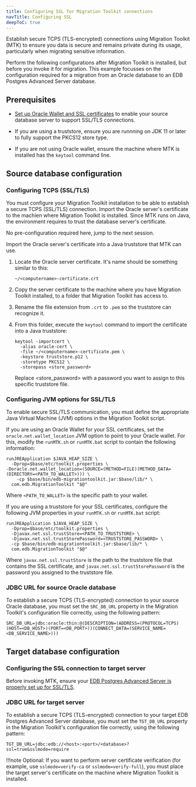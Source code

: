 ```yaml
---
title: Configuring SSL for Migration Toolkit connections
navTitle: Configuring SSL  
deepToC: true
---
```


Establish secure TCPS (TLS-encrypted) connections using Migration Toolkit (MTK) to ensure you data is secure and remains private during its usage, particularly when migrating sensitive information. 

Perform the following configurations after Migration Toolkit is installed, but before you invoke it for migration. This example focusses on the configuration required for a migration from an Oracle database to an EDB Postgres Advanced Server database.

## Prerequisites 

- [Set up Oracle Wallet and SSL certificates](https://oracle-base.com/articles/misc/configure-tcpip-with-ssl-and-tls-for-database-connections) to enable your source database server to support SSL/TLS connections.

- If you are using a truststore, ensure you are runnning on JDK 11 or later to fully support the PKCS12 store type.

- If you are not using Oracle wallet, ensure the machine where MTK is installed has the `keytool` command line.

## Source database configuration

### Configuring TCPS (SSL/TLS) 

You must configure your Migration Toolkit installation to be able to establish a secure TCPS (SSL/TLS) connection. Import the Oracle server's certificate to the machien where Migration Toolkit is installed. Since MTK runs on Java, the environment requires to trust the database server's certificate.

<TabContainer syncKey="ssl">
<Tab title="Using Oracle wallet">

No pre-configuration required here, jump to the next session.

</Tab>

<Tab title="Using Truststore">

Import the Oracle server's certificate into a Java truststore that MTK can use.

1.  Locate the Oracle server certificate. It's name should be something similar to this: 

    ```
    ~/<computername>-certificate.crt
    ```

1.  Copy the server certificate to the machine where you have Migration Toolkit installed, to a folder that Migration Toolkit has access to. 

1.  Rename the file extension from `.crt` to `.pem` so the truststore can recognize it. 

1.  From this folder, execute the `keytool` command to import the certificate into a Java truststore: 

    ```
    keytool -importcert \
      -alias oracle-cert \
      -file ~/<computername>-certificate.pem \
      -keystore truststore.p12 \
      -storetype PKCS12 \
      -storepass <store_password>
    ```
    
    Replace <store_password> with a password you want to assign to this specific truststore file.

</Tab>
</TabContainer>

### Configuring JVM options for SSL/TLS

To enable secure SSL/TLS communication, you must define the appropriate Java Virtual Machine (JVM) options in the Migration Toolkit script.

<TabContainer syncKey="ssl">
<Tab title="Using Oracle wallet">

If you are using an Oracle Wallet for your SSL certificates, set the `oracle.net.wallet_location` JVM option to point to your Oracle wallet. For this, modify the `runMTK.sh` or `runMTK.bat` script to contain the following information:

```
runJREApplication $JAVA_HEAP_SIZE \
  -Dprop=$base/etc/toolkit.properties \
-Doracle.net.wallet_location=(SOURCE=(METHOD=FILE)(METHOD_DATA=(DIRECTORY=<PATH_TO_WALLET>))) \
    -cp $base/bin/edb-migrationtoolkit.jar:$base/lib/* \
  com.edb.MigrationToolkit "$@"
```

Where `<PATH_TO_WALLET>` is the specific path to your wallet. 

</Tab>

<Tab title="Using Truststore">

If you are using a truststore for your SSL certificates, configure the following JVM properties in your `runMTK.sh` or `runMTK.bat` script: 

```
runJREApplication $JAVA_HEAP_SIZE \
  -Dprop=$base/etc/toolkit.properties \
  -Djavax.net.ssl.trustStore=<PATH_TO_TRUSTSTORE> \
  -Djavax.net.ssl.trustStorePassword=<TRUSTSTORE_PASSWORD> \
  -cp $base/bin/edb-migrationtoolkit.jar:$base/lib/* \
  com.edb.MigrationToolkit "$@"
```

Where `javax.net.ssl.trustStore` is the path to the truststore file that contains the SSL certificate, and `javax.net.ssl.trustStorePassword` is the password you assigned to the truststore file. 

</Tab>
</TabContainer>

### JDBC URL for source Oracle database 

To establish a secure TCPS (TLS-encrypted) connection to your source Oracle database, you must set the `SRC_DB_URL` property in the Migration Toolkit's configuration file correctly, using the following pattern: 

```
SRC_DB_URL=jdbc:oracle:thin:@(DESCRIPTION=(ADDRESS=(PROTOCOL=TCPS)(HOST=<DB_HOST>)(PORT=<DB_PORT>))(CONNECT_DATA=(SERVICE_NAME=<DB_SERVICE_NAME>)))
```

## Target database configuration

### Configuring the SSL connection to target server 

Before invoking MTK, ensure your [EDB Postgres Advanced Server is properly set up for SSL/TLS](https://www.enterprisedb.com/postgres-tutorials/how-enable-ssl-authentication-edb-postgres-advanced-server).

### JDBC URL for target server 

To establish a secure TCPS (TLS-encrypted) connection to your target EDB Postgres Advanced Server database, you must set the `TGT_DB_URL` property in the Migration Toolkit's configuration file correctly, using the following pattern: 

```
TGT_DB_URL=jdbc:edb://<host>:<port>/<database>?ssl=true&sslmode=require
```

!!!note 
   Optional: If you want to perform server certificate verification (for example, use `sslmode=verify-ca` or `sslmode=verify-full`), you must place the target server's certificate on the machine where Migration Toolkit is installed.

